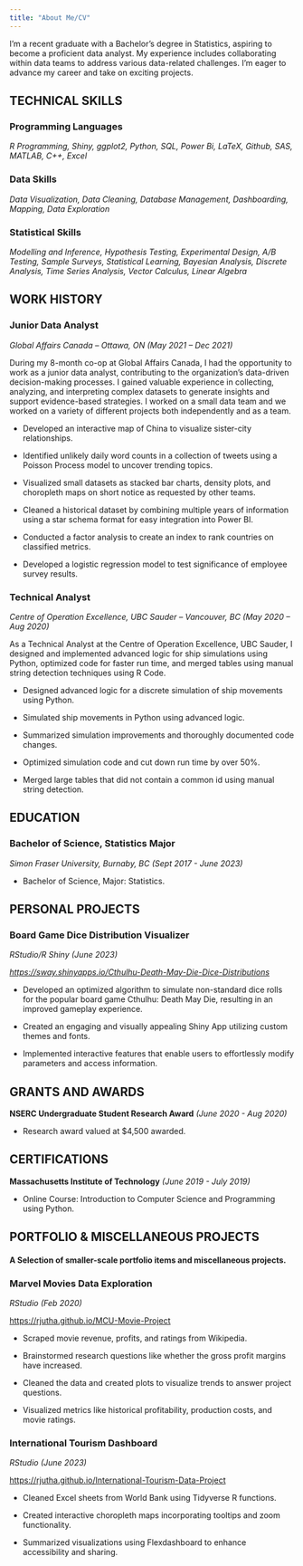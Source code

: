```yaml
---
title: "About Me/CV"
---
```


I'm a recent graduate with a Bachelor's degree in Statistics, aspiring to become a proficient data analyst. My experience includes collaborating within data teams to address various data-related challenges. I'm eager to advance my career and take on exciting projects.

## TECHNICAL SKILLS

### Programming Languages

*R Programming, Shiny, ggplot2, Python, SQL, Power Bi, LaTeX, Github,  SAS, MATLAB, C++, Excel*

### Data Skills

*Data Visualization, Data Cleaning, Database Management, Dashboarding, Mapping, Data Exploration*

### Statistical Skills

*Modelling and Inference, Hypothesis Testing, Experimental Design, A/B Testing, Sample Surveys, Statistical Learning, Bayesian Analysis, Discrete Analysis, Time Series Analysis, Vector Calculus, Linear Algebra*

## **WORK HISTORY**

### **Junior Data Analyst**

*Global Affairs Canada – Ottawa, ON (May 2021 – Dec 2021)*

During my 8-month co-op at Global Affairs Canada, I had the opportunity to work as a junior data analyst, contributing to the organization's data-driven decision-making processes. I gained valuable experience in collecting, analyzing, and interpreting complex datasets to generate insights and support evidence-based strategies. I worked on a small data team and we worked on a variety of different projects both independently and as a team.


- Developed an interactive map of China to visualize sister-city relationships.

- Identified unlikely daily word counts in a collection of tweets using a Poisson Process model to uncover trending topics.

- Visualized small datasets as stacked bar charts, density plots, and choropleth maps on short notice as requested by other teams.

- Cleaned a historical dataset by combining multiple years of information using a star schema format for easy integration into Power BI.

- Conducted a factor analysis to create an index to rank countries on classified metrics.

- Developed a logistic regression model to test significance of employee survey results.

### **Technical Analyst**

*Centre of Operation Excellence, UBC Sauder – Vancouver, BC (May 2020 – Aug 2020)*

As a Technical Analyst at the Centre of Operation Excellence, UBC Sauder, I designed and implemented advanced logic for ship simulations using Python, optimized code for faster run time, and merged tables using manual string detection techniques using R Code.

- Designed advanced logic for a discrete simulation of ship movements using Python.

- Simulated ship movements in Python using advanced logic.

- Summarized simulation improvements and thoroughly documented code changes.

- Optimized simulation code and cut down run time by over 50%.

- Merged large tables that did not contain a common id using manual string detection.

## **EDUCATION**

### **Bachelor of Science, Statistics Major**

*Simon Fraser University, Burnaby, BC (Sept 2017 - June 2023)*

- Bachelor of Science, Major: Statistics.

## **PERSONAL PROJECTS**

### **Board Game Dice Distribution Visualizer** 

*RStudio/R Shiny (June 2023)*

[*https://sway.shinyapps.io/Cthulhu-Death-May-Die-Dice-Distributions*](https://sway.shinyapps.io/Cthulhu-Death-May-Die-Dice-Distributions)

- Developed an optimized algorithm to simulate non-standard dice rolls for the popular board game Cthulhu: Death May Die, resulting in an improved gameplay experience.

- Created an engaging and visually appealing Shiny App utilizing custom themes and fonts.

- Implemented interactive features that enable users to effortlessly modify parameters and access information.

## GRANTS AND AWARDS

**NSERC Undergraduate Student Research Award** *(June 2020 - Aug 2020)*

- Research award valued at $4,500 awarded.

## CERTIFICATIONS

**Massachusetts Institute of Technology** *(June 2019 - July 2019)*

- Online Course: Introduction to Computer Science and Programming using Python.

## **PORTFOLIO & MISCELLANEOUS PROJECTS**

#### A Selection of smaller-scale portfolio items and miscellaneous projects.

### **Marvel Movies Data Exploration**

*RStudio (Feb 2020)*

[https://rjutha.github.io/MCU-Movie-Project](https://rjutha.github.io/MCU-Movie-Project)

- Scraped movie revenue, profits, and ratings from Wikipedia.

- Brainstormed research questions like whether the gross profit margins have increased.

- Cleaned the data and created plots to visualize trends to answer project questions.

- Visualized metrics like historical profitability, production costs, and movie ratings.

### **International Tourism Dashboard** 

*RStudio (June 2023)*

[https://rjutha.github.io/International-Tourism-Data-Project](https://rjutha.github.io/International-Tourism-Data-Project)

- Cleaned Excel sheets from World Bank using Tidyverse R functions.

- Created interactive choropleth maps incorporating tooltips and zoom functionality.

- Summarized visualizations using Flexdashboard to enhance accessibility and sharing.